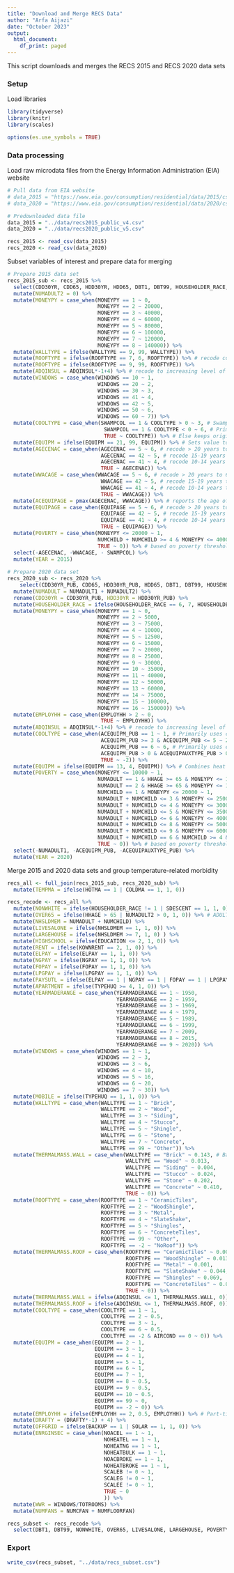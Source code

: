 ```yaml
---
title: "Download and Merge RECS Data"
author: "Arfa Aijazi"
date: "October 2023"
output:
  html_document:
    df_print: paged
---
```


This script downloads and merges the RECS 2015 and RECS 2020 data sets 

### Setup
Load libraries
```r
library(tidyverse)
library(knitr)
library(scales)

options(es.use_symbols = TRUE)
```

### Data processing
Load raw microdata files from the Energy Information Administration (EIA) website
```r
# Pull data from EIA website
# data_2015 = "https://www.eia.gov/consumption/residential/data/2015/csv/recs2015_public_v4.csv"
# data_2020 = "https://www.eia.gov/consumption/residential/data/2020/csv/recs2020_public_v5.csv"

# Predownloaded data file
data_2015 = "../data/recs2015_public_v4.csv"
data_2020 = "../data/recs2020_public_v5.csv"

recs_2015 <- read_csv(data_2015)
recs_2020 <- read_csv(data_2020)
```

Subset variables of interest and prepare data for merging
```r
# Prepare 2015 data set
recs_2015_sub <- recs_2015 %>%
  select(CDD30YR, CDD65, HDD30YR, HDD65, DBT1, DBT99, HOUSEHOLDER_RACE, SDESCENT, HHAGE, NUMADULT, NUMCHILD, MONEYPY, EMPLOYHH, EDUCATION, KOWNRENT, ELPAY, NGPAY, LPGPAY, FOPAY, UATYP10, TYPEHUQ, YEARMADERANGE, WALLTYPE, ROOFTYPE, ADQINSUL, DRAFTY, TOTROOMS, WINDOWS, WINFRAME, TYPEGLASS, AIRCOND, HEATHOME, COOLTYPE, SWAMPCOL, EQUIPM,  NOACDAYS, NOHEATDAYS, AGECENAC, WWACAGE, EQUIPAGE, NOACBROKE, NOHEATBROKE, NOACEL, NOHEATEL, NOHEATNG, NOHEATBULK, NUMCFAN, NUMFLOORFAN, BACKUP, SOLAR, SCALEG, SCALEB, SCALEE, HOTMA, COLDMA, NWEIGHT) %>%
  mutate(NUMADULT2 = 0) %>%
  mutate(MONEYPY = case_when(MONEYPY == 1 ~ 0,
                             MONEYPY == 2 ~ 20000,
                             MONEYPY == 3 ~ 40000,
                             MONEYPY == 4 ~ 60000,
                             MONEYPY == 5 ~ 80000,
                             MONEYPY == 6 ~ 100000,
                             MONEYPY == 7 ~ 120000,
                             MONEYPY == 8 ~ 140000)) %>%
  mutate(WALLTYPE = ifelse(WALLTYPE == 9, 99, WALLTYPE)) %>%
  mutate(ROOFTYPE = ifelse(ROOFTYPE == 7, 6, ROOFTYPE)) %>% # recode concrete tile roof
  mutate(ROOFTYPE = ifelse(ROOFTYPE == 9, 99, ROOFTYPE)) %>%
  mutate(ADQINSUL = ADQINSUL*-1+4) %>% # recode to increasing level of insulation
  mutate(WINDOWS = case_when(WINDOWS == 10 ~ 1,
                             WINDOWS == 20 ~ 2,
                             WINDOWS == 30 ~ 3,
                             WINDOWS == 41 ~ 4,
                             WINDOWS == 42 ~ 5,
                             WINDOWS == 50 ~ 6,
                             WINDOWS == 60 ~ 7)) %>%
  mutate(COOLTYPE = case_when(SWAMPCOL == 1 & COOLTYPE > 0 ~ 3, # Swamp cooler used in addition to another system
                               SWAMPCOL == 1 & COOLTYPE < 0 ~ 6, # Primarily uses swamp cooler
                               TRUE ~ COOLTYPE)) %>% # Else keeps original value
  mutate(EQUIPM = ifelse(EQUIPM == 21, 99, EQUIPM)) %>% # Sets value to 99 if the heating system type is other
  mutate(AGECENAC = case_when(AGECENAC == 5 ~ 6, # recode > 20 years to 6
                              AGECENAC == 42 ~ 5, # recode 15-19 years to 5
                              AGECENAC == 41 ~ 4, # recode 10-14 years to 4
                              TRUE ~ AGECENAC)) %>% 
  mutate(WWACAGE = case_when(WWACAGE == 5 ~ 6, # recode > 20 years to 6
                              WWACAGE == 42 ~ 5, # recode 15-19 years to 5
                              WWACAGE == 41 ~ 4, # recode 10-14 years to 4
                              TRUE ~ WWACAGE)) %>% 
  mutate(ACEQUIPAGE = pmax(AGECENAC, WWACAGE)) %>% # reports the age of the older air conditioning system
  mutate(EQUIPAGE = case_when(EQUIPAGE == 5 ~ 6, # recode > 20 years to 6
                              EQUIPAGE == 42 ~ 5, # recode 15-19 years to 5
                              EQUIPAGE == 41 ~ 4, # recode 10-14 years to 4
                              TRUE ~ EQUIPAGE)) %>%
  mutate(POVERTY = case_when(MONEYPY <= 20000 ~ 1,
                             NUMCHILD + NUMCHILD >= 4 & MONEYPY <= 40000 ~ 1, 
                             TRUE ~ 0)) %>% # based on poverty thresholds for 2015 by family size
  select(-AGECENAC, -WWACAGE, - SWAMPCOL) %>%
  mutate(YEAR = 2015)
  
# Prepare 2020 data set
recs_2020_sub <- recs_2020 %>%
    select(CDD30YR_PUB, CDD65, HDD30YR_PUB, HDD65, DBT1, DBT99, HOUSEHOLDER_RACE, SDESCENT, HHAGE, NUMADULT1, NUMADULT2, NUMCHILD, MONEYPY, EMPLOYHH, EDUCATION, KOWNRENT, ELPAY, NGPAY, LPGPAY, FOPAY, UATYP10, TYPEHUQ, YEARMADERANGE, WALLTYPE, ROOFTYPE, ADQINSUL, DRAFTY, TOTROOMS, WINDOWS, WINFRAME, TYPEGLASS, AIRCOND, HEATHOME, ACEQUIPM_PUB, ACEQUIPAUXTYPE_PUB, EQUIPM, NOACDAYS, NOHEATDAYS, ACEQUIPAGE, EQUIPAGE, NOACBROKE, NOHEATBROKE, NOACEL, NOHEATEL, NOHEATNG, NOHEATBULK, NUMCFAN, NUMFLOORFAN, BACKUP, SOLAR, SCALEG, HOTMA, COLDMA, NWEIGHT, TREESHAD) %>%
  mutate(NUMADULT = NUMADULT1 + NUMADULT2) %>%
  rename(CDD30YR = CDD30YR_PUB, HDD30YR = HDD30YR_PUB) %>%
  mutate(HOUSEHOLDER_RACE = ifelse(HOUSEHOLDER_RACE == 6, 7, HOUSEHOLDER_RACE)) %>%
  mutate(MONEYPY = case_when(MONEYPY == 1 ~ 0,
                             MONEYPY == 2 ~ 5000,
                             MONEYPY == 3 ~ 75000,
                             MONEYPY == 4 ~ 10000,
                             MONEYPY == 5 ~ 12500,
                             MONEYPY == 6 ~ 15000,
                             MONEYPY == 7 ~ 20000,
                             MONEYPY == 8 ~ 25000,
                             MONEYPY == 9 ~ 30000,
                             MONEYPY == 10 ~ 35000,
                             MONEYPY == 11 ~ 40000,
                             MONEYPY == 12 ~ 50000,
                             MONEYPY == 13 ~ 60000,
                             MONEYPY == 14 ~ 75000,
                             MONEYPY == 15 ~ 100000,
                             MONEYPY == 16 ~ 150000)) %>%
  mutate(EMPLOYHH = case_when(EMPLOYHH > 2 ~ 0,
                              TRUE ~ EMPLOYHH)) %>%
  mutate(ADQINSUL = ADQINSUL*-1+4) %>% # recode to increasing level of insulation
  mutate(COOLTYPE = case_when(ACEQUIPM_PUB == 1 ~ 1, # Primarily uses central air conditioner
                              ACEQUIPM_PUB >= 3 & ACEQUIPM_PUB <= 5 ~ 2, # Primarily uses ductless heat pumps, window or wall conditioner, and portable air conditioner
                              ACEQUIPM_PUB == 6 ~ 6, # Primarily uses evaporative or swamp cooler
                              ACEQUIPM_PUB > 0 & ACEQUIPAUXTYPE_PUB > 0 ~ 3,
                              TRUE ~ -2)) %>%
  mutate(EQUIPM = ifelse(EQUIPM == 13, 4, EQUIPM)) %>% # Combines heat pump
  mutate(POVERTY = case_when(MONEYPY <= 10000 ~ 1,
                             NUMADULT == 1 & HHAGE >= 65 & MONEYPY <= 12500 ~ 1,
                             NUMADULT == 2 & HHAGE >= 65 & MONEYPY <= 15000 ~ 1,
                             NUMCHILD == 1 & MONEYPY <= 20000 ~ 1,
                             NUMADULT + NUMCHILD <= 3 & MONEYPY <= 25000 ~ 1,
                             NUMADULT + NUMCHILD <= 4 & MONEYPY <= 30000 ~ 1,
                             NUMADULT + NUMCHILD <= 5 & MONEYPY <= 35000 ~ 1,
                             NUMADULT + NUMCHILD <= 6 & MONEYPY <= 40000 ~ 1,
                             NUMADULT + NUMCHILD <= 8 & MONEYPY <= 50000 ~ 1,
                             NUMADULT + NUMCHILD <= 9 & MONEYPY <= 60000 ~ 1, 
                             NUMADULT + NUMCHILD == 6 & NUMCHILD >= 4 & MONEYPY <= 35000 ~ 1,
                             TRUE ~ 0)) %>% # based on poverty thresholds for 2020 by family size
  select(-NUMADULT1, -ACEQUIPM_PUB, -ACEQUIPAUXTYPE_PUB) %>%
  mutate(YEAR = 2020) 
```

Merge 2015 and 2020 data sets and group temperature-related morbidity
```r
recs_all <- full_join(recs_2015_sub, recs_2020_sub) %>%
  mutate(TEMPMA = ifelse(HOTMA == 1 | COLDMA == 1, 1, 0))
```

```r
recs_recode <- recs_all %>%
  mutate(NONWHITE = ifelse(HOUSEHOLDER_RACE != 1 | SDESCENT == 1, 1, 0)) %>%
  mutate(OVER65 = ifelse(HHAGE > 65 | NUMADULT2 > 0, 1, 0)) %>% # ADULT2 in the 2020 data set counts the number of adults over 65
  mutate(NHSLDMEM = NUMADULT + NUMCHILD) %>%
  mutate(LIVESALONE = ifelse(NHSLDMEM == 1, 1, 0)) %>%
  mutate(LARGEHOUSE = ifelse(NHSLDMEM >= 7, 1, 0) ) %>%
  mutate(HIGHSCHOOL = ifelse(EDUCATION <= 2, 1, 0)) %>%
  mutate(RENT = ifelse(KOWNRENT == 2, 1, 0)) %>%
  mutate(ELPAY = ifelse(ELPAY == 1, 1, 0)) %>%
  mutate(NGPAY = ifelse(NGPAY == 1, 1, 0)) %>%
  mutate(FOPAY = ifelse(FOPAY == 1, 1, 0)) %>%
  mutate(LPGPAY = ifelse(LPGPAY == 1, 1, 0)) %>%
  mutate(PAYSUTL = ifelse(ELPAY == 1 | NGPAY == 1 | FOPAY == 1 | LPGPAY, 1, 0)) %>%
  mutate(APARTMENT = ifelse(TYPEHUQ >= 4, 1, 0)) %>%
  mutate(YEARMADERANGE = case_when(YEARMADERANGE == 1 ~ 1950,
                                   YEARMADERANGE == 2 ~ 1959,
                                   YEARMADERANGE == 3 ~ 1969,
                                   YEARMADERANGE == 4 ~ 1979,
                                   YEARMADERANGE == 5 ~ 1989,
                                   YEARMADERANGE == 6 ~ 1999,
                                   YEARMADERANGE == 7 ~ 2009,
                                   YEARMADERANGE == 8 ~ 2015,
                                   YEARMADERANGE == 9 ~ 2020)) %>%
  mutate(WINDOWS = case_when(WINDOWS == 1 ~ 1,
                             WINDOWS == 2 ~ 3,
                             WINDOWS == 3 ~ 6,
                             WINDOWS == 4 ~ 10,
                             WINDOWS == 5 ~ 16,
                             WINDOWS == 6 ~ 20,
                             WINDOWS == 7 ~ 30)) %>%
  mutate(MOBILE = ifelse(TYPEHUQ == 1, 1, 0)) %>%
  mutate(WALLTYPE = case_when(WALLTYPE == 1 ~ "Brick",
                              WALLTYPE == 2 ~ "Wood",
                              WALLTYPE == 3 ~ "Siding",
                              WALLTYPE == 4 ~ "Stucco",
                              WALLTYPE == 5 ~ "Shingle",
                              WALLTYPE == 6 ~ "Stone",
                              WALLTYPE == 7 ~ "Concrete",
                              WALLTYPE == 99 ~ "Other")) %>%
  mutate(THERMALMASS.WALL = case_when(WALLTYPE == "Brick" ~ 0.143, # Based on thermal mass calculation in separete spreadsheet
                                      WALLTYPE == "Wood" ~ 0.013,
                                      WALLTYPE == "Siding" ~ 0.004,
                                      WALLTYPE == "Stucco" ~ 0.024,
                                      WALLTYPE == "Stone" ~ 0.202,
                                      WALLTYPE == "Concrete" ~ 0.410,
                                      TRUE ~ 0)) %>%
  mutate(ROOFTYPE = case_when(ROOFTYPE == 1 ~ "CeramicTiles",
                              ROOFTYPE == 2 ~ "WoodShingle",
                              ROOFTYPE == 3 ~ "Metal",
                              ROOFTYPE == 4 ~ "SlateShake",
                              ROOFTYPE == 5 ~ "Shingles",
                              ROOFTYPE == 6 ~ "ConcreteTiles",
                              ROOFTYPE == 99 ~ "Other",
                              ROOFTYPE == -2 ~ "NoRoof")) %>%
  mutate(THERMALMASS.ROOF = case_when(ROOFTYPE == "CeramicTiles" ~ 0.008, # Based on thermal mass calculation in seperate spre
                                      ROOFTYPE == "WoodShingle" ~ 0.013,
                                      ROOFTYPE == "Metal" ~ 0.001,
                                      ROOFTYPE == "SlateShake" ~ 0.044,
                                      ROOFTYPE == "Shingles" ~ 0.069,
                                      ROOFTYPE == "ConcreteTiles" ~ 0.038,
                                      TRUE ~ 0)) %>%
  mutate(THERMALMASS.WALL = ifelse(ADQINSUL <= 1, THERMALMASS.WALL, 0)) %>%
  mutate(THERMALMASS.ROOF = ifelse(ADQINSUL <= 1, THERMALMASS.ROOF, 0)) %>%
  mutate(COOLTYPE = case_when(COOLTYPE == 1 ~ 1,
                              COOLTYPE == 2 ~ 0.5,
                              COOLTYPE == 3 ~ 1,
                              COOLTYPE == 6 ~ 0.5,
                              COOLTYPE == -2 & AIRCOND == 0 ~ 0)) %>%
  mutate(EQUIPM = case_when(EQUIPM == 2 ~ 1,
                            EQUIPM == 3 ~ 1,
                            EQUIPM == 4 ~ 1,
                            EQUIPM == 5 ~ 1,
                            EQUIPM == 6 ~ 1,
                            EQUIPM == 7 ~ 1,
                            EQUIPM == 8 ~ 0.5,
                            EQUIPM == 9 ~ 0.5,
                            EQUIPM == 10 ~ 0.5,
                            EQUIPM == 99 ~ 0,
                            EQUIPM == -2 ~ 0)) %>%
  mutate(EMPLOYHH = ifelse(EMPLOYHH == 2, 0.5, EMPLOYHH)) %>% # Part-time employment
  mutate(DRAFTY = (DRAFTY*-1) + 4) %>%
  mutate(OFFGRID = ifelse(BACKUP == 1 | SOLAR == 1, 1, 0)) %>%
  mutate(ENRGINSEC = case_when(NOACEL == 1 ~ 1,
                               NOHEATEL == 1 ~ 1,
                               NOHEATNG == 1 ~ 1,
                               NOHEATBULK == 1 ~ 1,
                               NOACBROKE == 1 ~ 1,
                               NOHEATBROKE == 1 ~ 1,
                               SCALEB != 0 ~ 1, 
                               SCALEG != 0 ~ 1,
                               SCALEE != 0 ~ 1,
                               TRUE ~ 0
                               )) %>%
  mutate(WWR = WINDOWS/TOTROOMS) %>%
  mutate(NUMFANS = NUMCFAN + NUMFLOORFAN)
```

```r
recs_subset <- recs_recode %>%
  select(DBT1, DBT99, NONWHITE, OVER65, LIVESALONE, LARGEHOUSE, POVERTY, EMPLOYHH, HIGHSCHOOL, RENT, PAYSUTL, APARTMENT, MOBILE, YEARMADERANGE, THERMALMASS.WALL, THERMALMASS.ROOF, ADQINSUL, DRAFTY, WWR, TYPEGLASS, COOLTYPE, EQUIPM, ENRGINSEC, NUMFANS, OFFGRID, TEMPMA)
```

### Export
```r
write_csv(recs_subset, "../data/recs_subset.csv")
```

